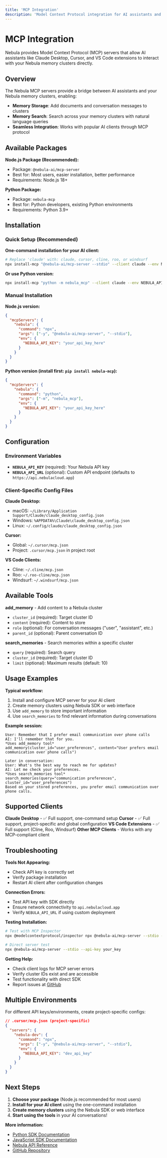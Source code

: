 ```yaml
---
title: 'MCP Integration'
description: 'Model Context Protocol integration for AI assistants and applications'
---
```


# MCP Integration

Nebula provides Model Context Protocol (MCP) servers that allow AI assistants like Claude Desktop, Cursor, and VS Code extensions to interact with your Nebula memory clusters directly.


## Overview

The Nebula MCP servers provide a bridge between AI assistants and your Nebula memory clusters, enabling:

- **Memory Storage**: Add documents and conversation messages to clusters
- **Memory Search**: Search across your memory clusters with natural language queries
- **Seamless Integration**: Works with popular AI clients through MCP protocol

## Available Packages

**Node.js Package (Recommended):**
- Package: `@nebula-ai/mcp-server`
- Best for: Most users, easier installation, better performance
- Requirements: Node.js 18+

**Python Package:**
- Package: `nebula-mcp`
- Best for: Python developers, existing Python environments  
- Requirements: Python 3.9+

## Installation

### Quick Setup (Recommended)

**One-command installation for your AI client:**

```bash
# Replace 'claude' with: claude, cursor, cline, roo, or windsurf
npx install-mcp "@nebula-ai/mcp-server --stdio" --client claude --env NEBULA_API_KEY=your_api_key
```

**Or use Python version:**
```bash
npx install-mcp "python -m nebula_mcp" --client claude --env NEBULA_API_KEY=your_api_key
```

### Manual Installation

**Node.js version:**
```json
{
  "mcpServers": {
    "nebula": {
      "command": "npx",
      "args": ["-y", "@nebula-ai/mcp-server", "--stdio"],
      "env": {
        "NEBULA_API_KEY": "your_api_key_here"
      }
    }
  }
}
```

**Python version (install first: `pip install nebula-mcp`):**
```json
{
  "mcpServers": {
    "nebula": {
      "command": "python",
      "args": ["-m", "nebula_mcp"],
      "env": {
        "NEBULA_API_KEY": "your_api_key_here"
      }
    }
  }
}
```

## Configuration

### Environment Variables

- **`NEBULA_API_KEY`** (required): Your Nebula API key
- **`NEBULA_API_URL`** (optional): Custom API endpoint (defaults to `https://api.nebulacloud.app`)

### Client-Specific Config Files

**Claude Desktop:**
- macOS: `~/Library/Application Support/Claude/claude_desktop_config.json`
- Windows: `%APPDATA%\Claude\claude_desktop_config.json`
- Linux: `~/.config/claude/claude_desktop_config.json`

**Cursor:**
- Global: `~/.cursor/mcp.json`
- Project: `.cursor/mcp.json` in project root

**VS Code Clients:**
- Cline: `~/.cline/mcp.json`
- Roo: `~/.roo-cline/mcp.json`
- Windsurf: `~/.windsurf/mcp.json`

## Available Tools

**add_memory** - Add content to a Nebula cluster
- `cluster_id` (required): Target cluster ID
- `content` (required): Content to store
- `role` (optional): For conversation messages ("user", "assistant", etc.)
- `parent_id` (optional): Parent conversation ID

**search_memories** - Search memories within a specific cluster
- `query` (required): Search query
- `cluster_id` (required): Target cluster ID
- `limit` (optional): Maximum results (default: 10)

## Usage Examples

**Typical workflow:**
1. Install and configure MCP server for your AI client
2. Create memory clusters using Nebula SDK or web interface
3. Use `add_memory` to store important information
4. Use `search_memories` to find relevant information during conversations

**Example session:**
```
User: Remember that I prefer email communication over phone calls
AI: I'll remember that for you.
*Uses add_memory tool*
add_memory(cluster_id="user_preferences", content="User prefers email communication over phone calls")

Later in conversation:
User: What's the best way to reach me for updates?
AI: Let me check your preferences.
*Uses search_memories tool*
search_memories(query="communication preferences", cluster_id="user_preferences")
Based on your stored preferences, you prefer email communication over phone calls.
```

## Supported Clients

**Claude Desktop** - ✅ Full support, one-command setup
**Cursor** - ✅ Full support, project-specific and global configuration
**VS Code Extensions** - ✅ Full support (Cline, Roo, Windsurf)
**Other MCP Clients** - Works with any MCP-compliant client

## Troubleshooting

**Tools Not Appearing:**
- Check API key is correctly set
- Verify package installation
- Restart AI client after configuration changes

**Connection Errors:**
- Test API key with SDK directly
- Ensure network connectivity to `api.nebulacloud.app`
- Verify `NEBULA_API_URL` if using custom deployment

**Testing Installation:**
```bash
# Test with MCP Inspector
npx @modelcontextprotocol/inspector npx @nebula-ai/mcp-server --stdio --api-key your_key

# Direct server test
npx @nebula-ai/mcp-server --stdio --api-key your_key
```

**Getting Help:**
- Check client logs for MCP server errors
- Verify cluster IDs exist and are accessible
- Test functionality with direct SDK
- Report issues at [GitHub](https://github.com/nebula-ai/nebula/issues)

## Multiple Environments

For different API keys/environments, create project-specific configs:

```json
// .cursor/mcp.json (project-specific)
{
  "servers": {
    "nebula-dev": {
      "command": "npx",
      "args": ["-y", "@nebula-ai/mcp-server", "--stdio"],
      "env": {
        "NEBULA_API_KEY": "dev_api_key"
      }
    }
  }
}
```

## Next Steps

1. **Choose your package** (Node.js recommended for most users)
2. **Install for your AI client** using the one-command installation
3. **Create memory clusters** using the Nebula SDK or web interface
4. **Start using the tools** in your AI conversations!

**More information:**
- [Python SDK Documentation](/clients/python)
- [JavaScript SDK Documentation](/clients/nodejs)
- [Nebula API Reference](/api-reference/overview)
- [GitHub Repository](https://github.com/nebula-ai/nebula)
